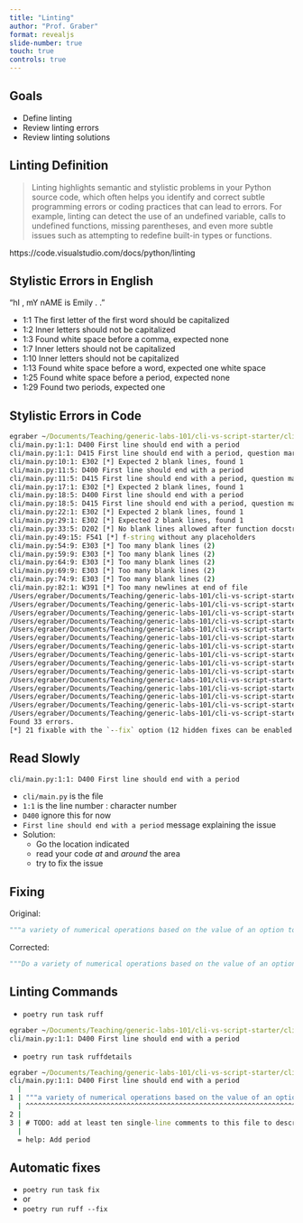 ```yaml
---
title: "Linting"
author: "Prof. Graber"
format: revealjs
slide-number: true
touch: true
controls: true
---
```


## Goals

- Define linting
- Review linting errors
- Review linting solutions

## Linting Definition

> Linting highlights semantic and stylistic problems in your Python source code, which often helps you identify and correct subtle programming errors or coding practices that can lead to errors. For example, linting can detect the use of an undefined variable, calls to undefined functions, missing parentheses, and even more subtle issues such as attempting to redefine built-in types or functions.

::: footer
https://code.visualstudio.com/docs/python/linting
:::

## Stylistic Errors in English {.smaller}

"hI , mY nAME    is Emily .   ."

::: incremental
- 1:1 The first letter of the first word should be capitalized
- 1:2 Inner letters should not be capitalized
- 1:3 Found white space before a comma, expected none
- 1:7 Inner letters should not be capitalized
- 1:10 Inner letters should not be capitalized
- 1:13 Found white space before a word, expected one white space
- 1:25 Found white space before a period, expected none
- 1:29 Found two periods, expected one
:::

## Stylistic Errors in Code

```cmd
egraber ~/Documents/Teaching/generic-labs-101/cli-vs-script-starter/cli % 🦚🦚🦚 poetry run task ruff
cli/main.py:1:1: D400 First line should end with a period
cli/main.py:1:1: D415 First line should end with a period, question mark, or exclamation point
cli/main.py:10:1: E302 [*] Expected 2 blank lines, found 1
cli/main.py:11:5: D400 First line should end with a period
cli/main.py:11:5: D415 First line should end with a period, question mark, or exclamation point
cli/main.py:17:1: E302 [*] Expected 2 blank lines, found 1
cli/main.py:18:5: D400 First line should end with a period
cli/main.py:18:5: D415 First line should end with a period, question mark, or exclamation point
cli/main.py:22:1: E302 [*] Expected 2 blank lines, found 1
cli/main.py:29:1: E302 [*] Expected 2 blank lines, found 1
cli/main.py:33:5: D202 [*] No blank lines allowed after function docstring (found 1)
cli/main.py:49:15: F541 [*] f-string without any placeholders
cli/main.py:54:9: E303 [*] Too many blank lines (2)
cli/main.py:59:9: E303 [*] Too many blank lines (2)
cli/main.py:64:9: E303 [*] Too many blank lines (2)
cli/main.py:69:9: E303 [*] Too many blank lines (2)
cli/main.py:74:9: E303 [*] Too many blank lines (2)
cli/main.py:82:1: W391 [*] Too many newlines at end of file
/Users/egraber/Documents/Teaching/generic-labs-101/cli-vs-script-starter/script/main.py:1:1: D400 First line should end with a period
/Users/egraber/Documents/Teaching/generic-labs-101/cli-vs-script-starter/script/main.py:1:1: D415 First line should end with a period, question mark, or exclamation point
/Users/egraber/Documents/Teaching/generic-labs-101/cli-vs-script-starter/script/main.py:5:1: E302 [*] Expected 2 blank lines, found 1
/Users/egraber/Documents/Teaching/generic-labs-101/cli-vs-script-starter/script/main.py:6:5: D400 First line should end with a period
/Users/egraber/Documents/Teaching/generic-labs-101/cli-vs-script-starter/script/main.py:6:5: D415 First line should end with a period, question mark, or exclamation point
/Users/egraber/Documents/Teaching/generic-labs-101/cli-vs-script-starter/script/main.py:12:1: E302 [*] Expected 2 blank lines, found 1
/Users/egraber/Documents/Teaching/generic-labs-101/cli-vs-script-starter/script/main.py:13:5: D400 First line should end with a period
/Users/egraber/Documents/Teaching/generic-labs-101/cli-vs-script-starter/script/main.py:13:5: D415 First line should end with a period, question mark, or exclamation point
/Users/egraber/Documents/Teaching/generic-labs-101/cli-vs-script-starter/script/main.py:17:1: E302 [*] Expected 2 blank lines, found 1
/Users/egraber/Documents/Teaching/generic-labs-101/cli-vs-script-starter/script/main.py:42:15: F541 [*] f-string without any placeholders
/Users/egraber/Documents/Teaching/generic-labs-101/cli-vs-script-starter/script/main.py:51:9: E303 [*] Too many blank lines (2)
/Users/egraber/Documents/Teaching/generic-labs-101/cli-vs-script-starter/script/main.py:56:9: E303 [*] Too many blank lines (2)
/Users/egraber/Documents/Teaching/generic-labs-101/cli-vs-script-starter/script/main.py:61:9: E303 [*] Too many blank lines (2)
/Users/egraber/Documents/Teaching/generic-labs-101/cli-vs-script-starter/script/main.py:66:9: E303 [*] Too many blank lines (2)
/Users/egraber/Documents/Teaching/generic-labs-101/cli-vs-script-starter/script/main.py:74:1: W391 [*] Too many newlines at end of file
Found 33 errors.
[*] 21 fixable with the `--fix` option (12 hidden fixes can be enabled with the `--unsafe-fixes` option).
```

## Read Slowly

```cmd
cli/main.py:1:1: D400 First line should end with a period
```

::: incremental
- `cli/main.py` is the file
- `1:1` is the line number : character number
- `D400` ignore this for now
- `First line should end with a period` message explaining the issue
- Solution:
  - Go the location indicated
  - read your code _at_ and _around_ the area
  - try to fix the issue
:::

## Fixing

Original:

```python
"""a variety of numerical operations based on the value of an option to the CLI"""
```

Corrected:

```python
"""Do a variety of numerical operations based on the value of an option to the CLI."""
```


## Linting Commands

- `poetry run task ruff`

```cmd
egraber ~/Documents/Teaching/generic-labs-101/cli-vs-script-starter/cli % 🦚🦚🦚 poetry run task ruff
cli/main.py:1:1: D400 First line should end with a period
```

- `poetry run task ruffdetails`

```cmd
egraber ~/Documents/Teaching/generic-labs-101/cli-vs-script-starter/cli % 🦚🦚🦚 poetry run task ruffdetails
cli/main.py:1:1: D400 First line should end with a period
  |
1 | """a variety of numerical operations based on the value of an option to the CLI"""
  | ^^^^^^^^^^^^^^^^^^^^^^^^^^^^^^^^^^^^^^^^^^^^^^^^^^^^^^^^^^^^^^^^^^^^^^^^^^^^^^^^^^ D400
2 | 
3 | # TODO: add at least ten single-line comments to this file to describe individual line of code.
  |
  = help: Add period
```

## Automatic fixes

- `poetry run task fix`
- or
- `poetry run ruff --fix`